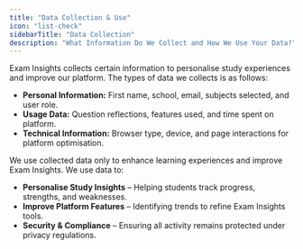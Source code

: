 ```yaml
---
title: "Data Collection & Use"
icon: "list-check"
sidebarTitle: "Data Collection"
description: "What Information Do We Collect and How We Use Your Data?"
---
```


Exam Insights collects certain information to personalise study experiences and improve our platform. The types of data we collects is as follows:

- **Personal Information:** First name, school, email, subjects selected, and user role.
- **Usage Data:** Question reflections, features used, and time spent on platform.
- **Technical Information:** Browser type, device, and page interactions for platform optimisation.

We use collected data only to enhance learning experiences and improve Exam Insights. We use data to:

- **Personalise Study Insights** – Helping students track progress, strengths, and weaknesses.
- **Improve Platform Features** – Identifying trends to refine Exam Insights tools.
- **Security & Compliance** – Ensuring all activity remains protected under privacy regulations.